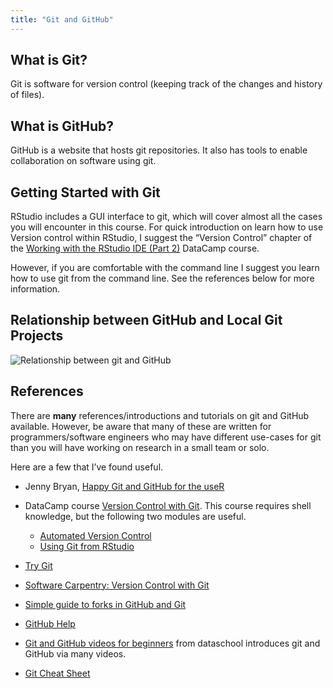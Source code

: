 ```yaml
---
title: "Git and GitHub"
---
```


## What is Git?

Git is software for version control (keeping track of the changes and history of files).

## What is GitHub?

GitHub is a website that hosts git repositories. It also has tools to enable
collaboration on software using git.

## Getting Started with Git

RStudio includes a GUI interface to git, which will cover almost all the cases you will encounter in this course.
For quick introduction on  learn how to use Version control within RStudio, I suggest the "Version Control" chapter of the [Working with the RStudio IDE (Part 2)](https://www.datacamp.com/courses/working-with-the-rstudio-ide-part-2) DataCamp course.

However, if you are comfortable with the command line I suggest you learn how
to use git from the command line. See the references below for more information.

## Relationship between GitHub and Local Git Projects

<img alt="Relationship between git and GitHub" src="../../img/github-diagram.svg">

## References

There are **many** references/introductions and tutorials on git and GitHub available.
However, be aware that many of these are written for programmers/software engineers who may have different use-cases for git than you will have working on research in a small team or solo.

Here are a few that I've found useful.

-   Jenny Bryan, [Happy Git and GitHub for the useR](http://happygitwithr.com/)

-   DataCamp course [Version Control with Git](http://swcarpentry.github.io/git-novice/). This course requires shell knowledge, but the following two modules are useful.

    -   [Automated Version Control](http://swcarpentry.github.io/git-novice/01-basics/)
    -   [Using Git from RStudio](http://swcarpentry.github.io/git-novice/14-supplemental-rstudio/)

-   [Try Git](https://try.github.io/levels/1/challenges/1)

-   [Software Carpentry: Version Control with Git](http://swcarpentry.github.io/git-novice/)

-   [Simple guide to forks in GitHub and Git](http://www.dataschool.io/simple-guide-to-forks-in-github-and-git/)

-   [GitHub Help](https://help.github.com/)

-   [Git and GitHub videos for beginners](http://www.dataschool.io/git-and-github-videos-for-beginners/) from dataschool introduces git and GitHub via many videos.

-   [Git Cheat Sheet](https://www.git-tower.com/blog/git-cheat-sheet/)
